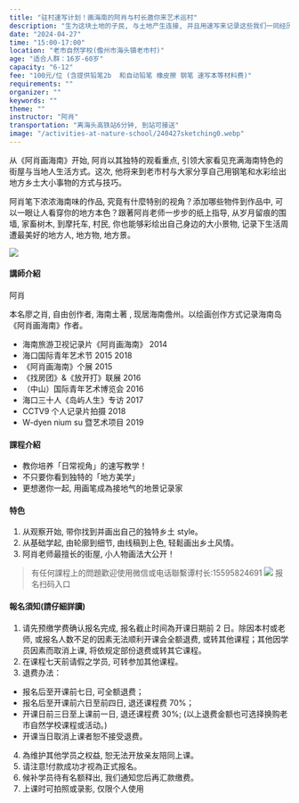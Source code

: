 ```yaml
---
title: "驻村速写计划！画海南的阿肖与村长邀你来艺术巡村"
description: "生为这块土地的子民, 与土地产生连接, 并且用速写来记录这些我们一同经历的生活美好, 是多么重要的事。"
date: "2024-04-27"
time: "15:00-17:00"
location: "老市自然学校(儋州市海头镇老市村)"
age: "适合人群：16岁-60岁"
capacity: "6-12"
fee: "100元/位 (含提供铅笔2b  和自动铅笔 橡皮擦 钢笔 速写本等材料费)"
requirements: ""
organizer: ""
keywords: ""
theme: ""
instructor: "阿肖"
transportation: "离海头高铁站6分钟, 到站可接送"
image: "/activities-at-nature-school/240427sketching0.webp"
---
```


从《阿肖画海南》开始, 阿肖以其独特的观看重点, 引领大家看见充满海南特色的街屋与当地人生活方式。这次, 他将来到老市村与大家分享自己用钢笔和水彩绘出地方乡土大小事物的方式与技巧。

阿肖笔下浓浓海南味的作品, 究竟有什麼特别的视角？添加哪些物件到作品中, 可以一眼让人看穿你的地方本色？跟著阿肖老师一步步的纸上指导, 从岁月留痕的围墙, 家畜树木, 到摩托车, 村民, 你也能够彩绘出自己身边的大小景物, 记录下生活周遭最美好的地方人, 地方物, 地方景。

![](/activities-at-nature-school/240427sketching1.webp)

#### 講師介紹

阿肖

本名廖之肖, 自由创作者, 海南土著 , 现居海南儋州。以绘画创作方式记录海南岛《阿肖画海南》作者。

- 海南旅游卫视记录片《阿肖画海南》 2014
- 海口国际青年艺术节 2015 2018
- 《阿肖画海南》个展 2015
- 《找房团》&《放开打》联展 2016
- （中山）国际青年艺术博览会 2016
- 海口三十人《岛屿人生》专访 2017
- CCTV9 个人记录片拍摄 2018
- W-dyen nium su 暨艺术项目 2019

#### 課程介紹

- 教你培养「日常视角」的速写教学！
- 不只要你看到独特的「地方美学」
- 更想邀你一起, 用画笔成為接地气的地景记录家

#### 特色

1. 从观察开始, 带你找到并画出自己的独特乡土 style。
2. 从基础学起, 由轮廓到细节, 由线稿到上色, 轻鬆画出乡土风情。
3. 阿肖老师最擅长的街屋, 小人物画法大公开！

> 有任何課程上的問題歡迎使用微信或电话聯繫谭村长:15595824691
> ![](/activities-at-nature-school/240427sketching2.webp)
> 报名扫码入口

#### 報名須知(請仔細詳讀)

1. 请先预缴学费确认报名完成, 报名截止时间為开课日期前 2 日。除因本村或老师, 或报名人数不足的因素无法顺利开课会全额退费, 或转其他课程；其他因学员因素而取消上课, 将依规定部份退费或转其它课程。
2. 在课程七天前请假之学员, 可转参加其他课程。
3. 退费办法：

- 报名后至开课前七日, 可全额退费；
- 报名后至开课前六日至前四日, 退还课程费 70%；
- 开课日前三日至上课前一日, 退还课程费 30%; (以上退费金额也可选择换购老市自然学校课程或活动。)
- 开课当日取消上课者恕不接受退费。

4. 為维护其他学员之权益, 恕无法开放亲友陪同上课。
5. 请注意!付款成功才视為正式报名。
6. 候补学员待有名额释出, 我们通知您后再汇款缴费。
7. 上课时可拍照或录影, 仅限个人使用
